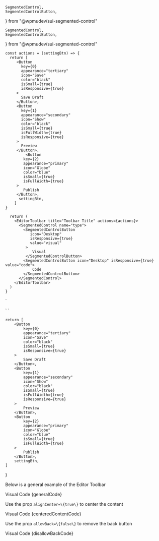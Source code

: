 	SegmentedControl,
	SegmentedControlButton,
} from "@wpmudev/sui-segmented-control"

	SegmentedControl,
	SegmentedControlButton,
} from "@wpmudev/sui-segmented-control"

    const actions = (settingBtn) => {
      return [
         <Button
           key={0}
           appearance="tertiary"
           icon="Save"
           color="black"
           isSmall={true}
           isResponsive={true}
         >
           Save Draft
         </Button>,
         <Button
           key={1}
           appearance="secondary"
           icon="Show"
           color="black"
           isSmall={true}
           isFullWidth={true}
           isResponsive={true}
         >
           Preview
         </Button>,
    	     <Button
            key={2}
            appearance="primary"
            icon="Globe"
            color="blue"
            isSmall={true}
            isFullWidth={true}
         >
            Publish
         </Button>,
          settingBtn,
        ]
    }

      return (
        <EditorToolbar title="Toolbar Title" actions={actions}>
          <SegmentedControl name="type">
            <SegmentedControlButton
               icon="Desktop"
               isResponsive={true}
               value="visual"
             >
                Visual
             </SegmentedControlButton>
            <SegmentedControlButton icon="Desktop" isResponsive={true} value="code">
                Code
            </SegmentedControlButton>
          </SegmentedControl>
        </EditorToolbar>
      )
    }

`

<EditorToolbar alignCenter={true} title="Toolbar Title" actions={actions}/>
`

<EditorToolbar allowBack={false} title="Toolbar Title" actions={actions}/>
`

	return [
		<Button
			key={0}
			appearance="tertiary"
			icon="Save"
			color="black"
			isSmall={true}
			isResponsive={true}
		>
			Save Draft
		</Button>,
		<Button
			key={1}
			appearance="secondary"
			icon="Show"
			color="black"
			isSmall={true}
			isFullWidth={true}
			isResponsive={true}
		>
			Preview
		</Button>,
		<Button
			key={2}
			appearance="primary"
			icon="Globe"
			color="blue"
			isSmall={true}
			isFullWidth={true}
		>
			Publish
		</Button>,
		settingBtn,
	]
}

<Section contained={false} style={{ paddingTop: 30 }}>
	<p>Below is a general example of the Editor Toolbar</p>
	<Preview wrapper={true}>
		<EditorToolbar title="Toolbar Title" actions={actions}>
			<SegmentedControl name="type">
				<SegmentedControlButton
					icon="Desktop"
					isResponsive={true}
					value="visual"
				>
					Visual
				</SegmentedControlButton>
				<SegmentedControlButton icon="Desktop" isResponsive={true} value="code">
					Code
				</SegmentedControlButton>
			</SegmentedControl>
		</EditorToolbar>
	</Preview>
	<Snippet language="js">{generalCode}</Snippet>
</Section>

<Section title="Centered Content" contained={false} style={{ paddingTop: 30 }}>
	<p>Use the prop <Code small={true}>alignCenter=\{true\}</Code> to center the content</p>
	<Preview wrapper={true}>
		<EditorToolbar alignCenter={true} title="Toolbar Title" actions={actions}>
			<SegmentedControl name="type">
				<SegmentedControlButton
					icon="Desktop"
					isResponsive={true}
					value="visual"
				>
					Visual
				</SegmentedControlButton>
				<SegmentedControlButton icon="Desktop" isResponsive={true} value="code">
					Code
				</SegmentedControlButton>
			</SegmentedControl>
		</EditorToolbar>
	</Preview>
	<Snippet language="js">{centeredContentCode}</Snippet>
</Section>

<Section title="Centered Content" contained={false} style={{ paddingTop: 30 }}>
	<p>Use the prop <Code small={true}>allowBack=\{false\}</Code> to remove the back button</p>
	<Preview wrapper={true}>
		<EditorToolbar allowBack={false} title="Toolbar Title" actions={actions}>
			<SegmentedControl name="type">
				<SegmentedControlButton
					icon="Desktop"
					isResponsive={true}
					value="visual"
				>
					Visual
				</SegmentedControlButton>
				<SegmentedControlButton icon="Desktop" isResponsive={true} value="code">
					Code
				</SegmentedControlButton>
			</SegmentedControl>
		</EditorToolbar>
	</Preview>
	<Snippet language="js">{disallowBackCode}</Snippet>
</Section>
